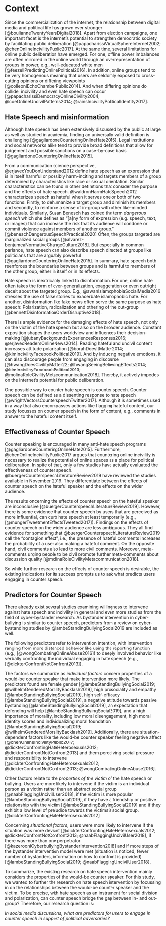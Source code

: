 # Context
Since the commercialization of the internet, the relationship between digital media and political life has grown ever stronger [@boulianneTwentyYearsDigital2018]. 
Apart from election campaigns, one important facet is the internet's potential to strengthen democratic society by facilitating public deliberation [@papacharissiVirtualSphereInternet2002; @chenOnlineIncivilityPublic2017].
At the same time, several limitations for online public deliberation have emerged. 
For one, offline power imbalances are often mirrored in the online world through an overrepresentation of groups in power, e.g., well-educated white men [@feezellPredictingOnlinePolitical2016]. In addition, online groups tend to be very homogenous meaning that users are seldomly exposed to cross-cutting opinions or differing viewpoints [@colleoniEchoChamberPublic2014]. And when differing opinions do collide, incivility and even hate speech can occur [@papacharissiDemocracyOnlineCivility2004; @coeOnlineUncivilPatterns2014; @rainsIncivilityPoliticalIdentity2017].

## Hate Speech and misinformation
Although hate speech has been extensively discussed by the public at large as well as studied in academia, finding an universally valid definition is challenging [@gagliardoneCounteringOnlineHate2015]. Legal institutions and social networks alike tend to provide broad definitions that allow for judgement and possible sanctions on a case-by-case basis [@gagliardoneCounteringOnlineHate2015].

From a communication science perspective, @erjavecYouDonUnderstand2012 define hate speech as an expression that is in itself harmful or possibly harm-inciting and targets members of a group determined by characteristics like race or sexual orientation. Similar characteristics can be found in other definitions that consider the purpose and the effects of hate speech. @waldronHarmHateSpeech2012 characterizes speech as hateful when it serves one or both of two functions: Firstly, to dehumanize a target group and diminish its members and secondly, to reinforce a sense of in-group with other like-minded individuals. Similarly, Susan Benesch has coined the term _dangerous speech_ which she defines as "[a]ny form of expression (e.g. speech, text, or images) that can increase the risk that its audience will condone or commit violence against members of another group." [@beneschDangerousSpeechPractical2020] Often, the groups targeted are marginalized social groups [@alvarez-benjumeaNormativeChangeCulture2018]. But especially in common parlance, hate speech can also describe speech directed at groups like politicians that are arguably powerful [@gagliardoneCounteringOnlineHate2015]. In summary, hate speech both reenforces the boundaries between groups and is harmful to members of the other group, either in itself or in its effects.

Hate speech is inextricably linked to disinformation. For one, online hate often takes the form of over-generalization, exaggeration or even outright deceit about the targeted group. E.g., @awanIslamophobiaSocialMedia2016 stresses the use of false stories to exacerbate islamophobic hate. For another, disinformation like fake news often serve the same purpose as hate speech: Polarization, radicalization and othering of the out-group [@bennettDisinformationOrderDisruptive2018].

There is ample evidence for the damaging effects of hate speech, not only on the victim of the hate speech but also on the broader audience. 
Constant exposition shapes the users worldview and influences their decision-making [@jubanyBackgroundsExperiencesResponses2016; @erjavecReadersOnlineNews2014]. 
Reading hateful and uncivil content increases attitude polarization [@borahDoesItMatter2014; @kimIncivilityFacebookPolitical2019].
And by inducing negative emotions, it can also discourage people from engaging in discourse [@hwangDoesCivilityMatter22; @hwangSeeingBelievingEffects2014; @kimIncivilityFacebookPolitical2019; @molinaRoleCivilityMetacommunication2018]. Thereby, it actively impedes on the internet's potential for public deliberation.

One possible way to counter hate speech is counter speech. Counter speech can be defined as a dissenting response to hate speech [@wrightVectorsCounterspeechTwitter2017]. 
Although it is sometimes used in a way that also encompasses actions like flagging hateful content, our study focusses on counter speech in the form of content, e.g., comments in answer to the hateful content itself.

## Effectiveness of Counter Speech
Counter speaking is encouraged in many anti-hate speech programs [@gagliardoneCounteringOnlineHate2015]. Furthermore, @chenOnlineIncivilityPublic2017 argues that countering online incivility is necessary to realize the potential of online spaces as a place for political deliberation. In spite of that, only a few studies have actually evaluated the effectiveness of counter speech. @buergerCounterspeechLiteratureReview2019 have reviewed the studies available in November 2019. They differentiate between the effects of counter speech on the hateful speaker and the effects on the wider audience.

The results oncerning the effects of counter speech on the hateful speaker are inconclusive [@buergerCounterspeechLiteratureReview2019]. However, there is some evidence that counter speech by users that are perceived as more influential, can curb hate speech at least temporarily (e.g., [@mungerTweetmentEffectsTweeted2017]). Findings on the effects of counter speech on the wider audience are less ambiguous. They all find evidence for something that @buergerCounterspeechLiteratureReview2019 call the "contagion effect", i.e., the presence of hateful comments increases the probability of a user also making a hateful comment. On the opposite hand, civil comments also lead to more civil comments. Moreover, meta-comments urging people to be civil promote further meta-comments about discussion quality [@molinaRoleCivilityMetacommunication2018].

So while further research on the effects of counter speech is desirable, the existing indications for its success prompts us to ask what predicts users engaging in counter speech.

## Predictors for Counter Speech
There already exist several studies examining willingness to intervene against hate speech and incivility in general and even more studies from the field of cyber-bystander research. As bystander intervention in cyber-bullying is similar to counter speech, predictors from a review on cyber-bystanding  studies by @lambeStandingBullyingSocial2019 are included as well.

The following predictors refer to intervention intention, with intervention ranging from more distanced behavior like using the reporting function (e.g., [@wongCombatingOnlineAbuse2016]) to deeply involved behavior like verbally confronting the individual engaging in hate speech (e.g., [@dickterConfrontNotConfront2013]).

The factors we summarize as _individual factors_ concern properties of a would-be counter speaker that make intervention more likely. The predictors found are female gender [@lambeStandingBullyingSocial2019; @wilhelmGenderedMoralityBacklash2019], high prosociality and empathy [@lambeStandingBullyingSocial2019], high self-efficacy [@lambeStandingBullyingSocial2019], a negative attitude towards passive bystanding [@lambeStandingBullyingSocial2019], an expectation that defending will help [@lambeStandingBullyingSocial2019], and a high importance of morality, including low moral disengagement, high moral identity scores and individualizing moral foundation [@lambeStandingBullyingSocial2019; @wilhelmGenderedMoralityBacklash2019]. Additionally, there are situation-dependent factors like the would-be counter speaker feeling negative affect [@chenOnlineIncivilityPublic2017; @dickterConfrontingHateHeterosexuals2012; @dickterConfrontNotConfront2013] and them perceiving social pressure and responsibility to intervene [@dickterConfrontingHateHeterosexuals2012; @dickterConfrontNotConfront2013; @wongCombatingOnlineAbuse2016].

Other factors relate to the _properties of the victim_ of the hate speech or bullying. Users are more likely to intervene if the victim is an individual person as a victim rather than an abstract social group  [@naabFlaggingUncivilUser2018], if the victim is more popular [@lambeStandingBullyingSocial2019], if they have a friendship or positive relationship with the victim [@lambeStandingBullyingSocial2019] and if they exhibit a low level of prejudice towards the victims's social group. [@dickterConfrontingHateHeterosexuals2012]
    
Concerning _situational factors_, users were more likely to intervene if the situation was more deviant [@dickterConfrontingHateHeterosexuals2012; @dickterConfrontNotConfront2013; @naabFlaggingUncivilUser2018], if there was  more than one perpetrator [@kazerooniCyberbullyingBystanderIntervention2018] and if more steps of the bystander intervention model were met (situation is noticed, fewer number of bystanders, information on how to confront is provided) [@lambeStandingBullyingSocial2019; @naabFlaggingUncivilUser2018].

To summarize, the existing research on hate speech intervention mainly considers the properties of the would-be counter speaker. For this study, we wanted to further the research on hate speech intervention by focussing in on the relationships between the would-be counter speaker and the victim. To be precise, with hate speech as an instrument for social division and polarization, can counter\ speech bridge the gap between in- and out-group? Therefore, our research question is:

*In social media discussions, what are predictors for users to engage in counter speech in support of political adversaries?*